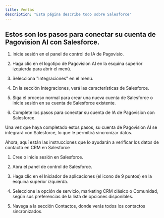 ```yaml
---
title: Ventas
description: "Esta página describe todo sobre Salesforce"
---
```


## Estos son los pasos para conectar su cuenta de Pagovision AI con Salesforce.

1. Inicie sesión en el panel de control de IA de Pagovisio.

2. Haga clic en el logotipo de Pagovision AI en la esquina superior izquierda para abrir el menú.

3. Selecciona "Integraciones" en el menú.

4. En la sección Integraciones, verá las características de Salesforce.

5. Siga el proceso normal para crear una nueva cuenta de Salesforce o inicie sesión en su cuenta de Salesforce existente.

6. Complete los pasos para conectar su cuenta de IA de Pagovision con Salesforce.

Una vez que haya completado estos pasos, su cuenta de Pagovision AI se integrará con Salesforce, lo que le permitirá sincronizar datos.

Ahora, aquí están las instrucciones que lo ayudarán a verificar los datos de contacto en CRM en Salesforce

1. Cree o inicie sesión en Salesforce.

2. Abra el panel de control de Salesforce.

3. Haga clic en el Iniciador de aplicaciones (el icono de 9 puntos) en la esquina superior izquierda.

4. Seleccione la opción de servicio, marketing CRM clásico o Comunidad, según sus preferencias de la lista de opciones disponibles.

5. Navega a la sección Contactos, donde verás todos los contactos sincronizados.
